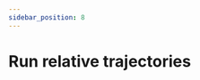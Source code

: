 ```yaml
---
sidebar_position: 8
---
```



# Run relative trajectories

<Title
  pre={['📖 User Guide', '🧮 Processing']}
  title={'Run relative trajectories'}
  version={VERSION}
/>

This step involves computing the paths of relative trajectories.
